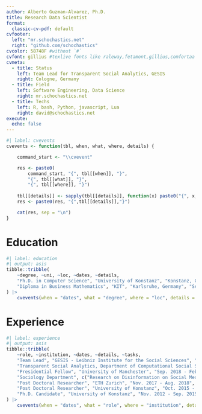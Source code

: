 ```yaml
---
author: Alberto Guzman-Alvarez, Ph.D.
title: Research Data Scientist 
format:
  classic-cv-pdf: default
cvfooter:
  left: "mr.schochastics.net"
  right: "github.com/schochastics"
cvcolor: 58748F #without `#`
cvfont: gillius #texlive fonts like raleway,fetamont,gillius,comfortaa
cvmeta:
  - title: Status
    left: Team Lead for Transparent Social Analytics, GESIS
    right: Cologne, Germany
  - title: Field
    left: Software Engineering, Data Science
    right: mr.schochastics.net
  - title: Techs
    left: R, bash, Python, javascript, Lua
    right: david@schochastics.net
execute:
  echo: false
---
```


```r
#| label: cvevents
cvevents <- function(tbl, when, what, where, details) {

    command_start <- "\\cvevent"

    res <- paste0(
        command_start, "{", tbl[[when]], "}", 
        "{", tbl[[what]], "}",
        "{", tbl[[where]], "}")
    
    tbl[[details]] <- sapply(tbl[[details]], function(x) paste0("{", x, "}", collapse = ","))
    res <- paste0(res, "{",tbl[[details]],"}")

    cat(res, sep = "\n")
}
```

# Education

```r
#| label: education
#| output: asis
tibble::tribble(
    ~degree, ~uni, ~loc, ~dates, ~details,
    "Ph.D. in Computer Science", "University of Konstanz", "Konstanz, Germany", "Nov. 2012 - Sep. 2015", c("Thesis: A Positional Approach for Network Centrality", "Developed and implemented new methods to assess network centrality"),
    "Diploma in Business Mathematics", "KIT", "Karlsruhe, Germany", "Sep. 2006 - Jul. 2012", c("Thesis: Modularity Maximization", "Implementation and comparison of different clustering algorithms using Matlab")
) |>
    cvevents(when = "dates", what = "degree", where = "loc", details = "details")
```

# Experience

```r
#| label: experience
#| output: asis
tibble::tribble(
    ~role, ~institution, ~dates, ~details, ~tasks,
    "Team Lead", "GESIS - Leibniz Institute for the Social Sciences", "Mar. 2022 - Present",
    "Transparent Social Analytics, Department of Computational Social Science", c("Coordination of a project to build an Open Science platform with reusable code and tutorials", "Research on Open Science Practices", "Implementation of tools to enhance reproducibility and facilitate research with digital data in R"),
    "Presidential Fellow", "University of Manchester", "Sep. 2018 - Feb. 2022",
    "Sociology Department", c("Research on Disinformation on Social Media", "Analyses of large scale and unstructured data sets with R, Python and Bash"),
    "Post Doctoral Researcher", "ETH Zurich", "Nov. 2017 - Aug. 2018", "Chair of Social Networks", c("Developing new methods to analyze social networks", "Implementing methods in libraries", "Gathering and analyzing large datsets from Social Media APIs"),
    "Post Doctoral Researcher", "University of Konstanz", "Oct. 2015 - Oct. 2017", "Department of Computer & Information Science", c("Developing new methods to analyze social networks", "Implementing methods in libraries", "Webscraping and harmonizing a large corpus of football data"),
    "Ph.D. Candidate", "University of Konstanz", "Nov. 2012 - Sep. 2015", "Department of Computer & Information Science", c("Developing new methods to analyze social networks", "Implementing methods in libraries")
) |>
    cvevents(when = "dates", what = "role", where = "institution", details = "tasks")
```

